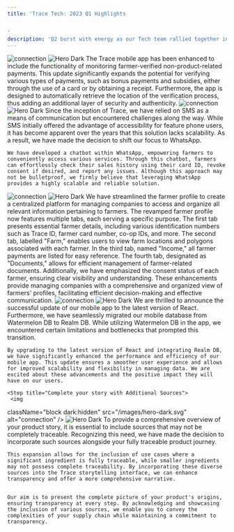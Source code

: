 ```yaml
---
title: 'Trace Tech: 2023 Q1 Highlights


'
description: 'Q2 burst with energy as our Tech team rallied together in early May,  igniting a dynamic spark. We fearlessly explored our tech archives, reviving forgotten treasures with a modern touch.'
---
```




<Steps>
  <Step title="Verified farmer payments">
   <img
  className="block dark:hidden"
  src="/images/hero-dark.svg"
  alt="connection"
/>
<img
  className="hidden dark:block"
  src="/images/hero-dark.svg"
  alt="Hero Dark"
/>
    The Trace mobile app has been enhanced to include the functionality of monitoring farmer-verified non-product-related payments. This update significantly expands the potential for verifying various types of payments, such as bonus payments and subsidies, either through the use of a card or by obtaining a receipt. Furthermore, the app is designed to automatically retrieve the location of the verification process, thus adding an additional layer of security and authenticity. 
  </Step>
  <Step title="WhatsApp Support Center">
     <img
  className="block dark:hidden"
  src="/images/hero-dark.svg"
  alt="connection"
/>
<img
  className="hidden dark:block"
  src="/images/hero-dark.svg"
  alt="Hero Dark"
/>
    Since the inception of Trace, we have relied on SMS as a means of communication but encountered challenges along the way. While SMS initially offered the advantage of accessibility for feature phone users, it has become apparent over the years that this solution lacks scalability. As a result, we have made the decision to shift our focus to WhatsApp.


    We have developed a chatbot within WhatsApp, empowering farmers to conveniently access various services. Through this chatbot, farmers can effortlessly check their sales history using their card ID, revoke consent if desired, and report any issues. Although this approach may not be bulletproof, we firmly believe that leveraging WhatsApp provides a highly scalable and reliable solution.

  </Step>



  <Step title="Farmer Data: Everything in One Place!">
     <img
  className="block dark:hidden"
  src="/images/hero-dark.svg"
  alt="connection"
/>
<img
  className="hidden dark:block"
  src="/images/hero-dark.svg"
  alt="Hero Dark"
/>
    We have streamlined the farmer profile to create a centralized platform for managing companies to access and organize all relevant information pertaining to farmers. The revamped farmer profile now features multiple tabs, each serving a specific purpose. The first tab presents essential farmer details, including various identification numbers such as Trace ID, farmer card number, co-op IDs, and more. The second tab, labelled "Farm," enables users to view farm locations and polygons associated with each farmer. In the third tab, named "Income," all farmer payments are listed for easy reference. The fourth tab, designated as "Documents," allows for efficient management of farmer-related documents. Additionally, we have emphasized the consent status of each farmer, ensuring clear visibility and understanding. These enhancements provide managing companies with a comprehensive and organized view of farmers' profiles, facilitating efficient decision-making and effective communication.

  </Step>




  <Step title="Supercharging our Mobile App ">
     <img
  className="block dark:hidden"
  src="/images/hero-dark.svg"
  alt="connection"
/>
<img
  className="hidden dark:block"
  src="/images/hero-dark.svg"
  alt="Hero Dark"
/>
    We are thrilled to announce the successful update of our mobile app to the latest version of React. Furthermore, we have seamlessly migrated our mobile database from Watermelon DB to Realm DB. While utilizing Watermelon DB in the app, we encountered certain limitations and bottlenecks that prompted this transition.


    By upgrading to the latest version of React and integrating Realm DB, we have significantly enhanced the performance and efficiency of our mobile app. This update ensures a smoother user experience and allows for improved scalability and flexibility in managing data. We are excited about these advancements and the positive impact they will have on our users.


  </Step>




    <Step title="Complete your story with Additional Sources">
     <img
  className="block dark:hidden"
  src="/images/hero-dark.svg"
  alt="connection"
/>
<img
  className="hidden dark:block"
  src="/images/hero-dark.svg"
  alt="Hero Dark"
/>
    To provide a comprehensive overview of your product story, it is essential to include sources that may not be completely traceable. Recognizing this need, we have made the decision to incorporate such sources alongside your fully traceable product journey.

    
    This expansion allows for the inclusion of use cases where a significant ingredient is fully traceable, while smaller ingredients may not possess complete traceability. By incorporating these diverse sources into the Trace storytelling interface, we can enhance transparency and offer a more comprehensive narrative.


    Our aim is to present the complete picture of your product's origins, ensuring transparency at every step. By acknowledging and showcasing the inclusion of various sources, we enable you to convey the complexities of your supply chain while maintaining a commitment to transparency. 



  </Step>

</Steps>
